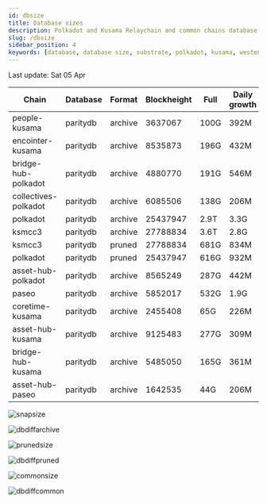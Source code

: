 ```yaml
---
id: dbsize
title: Database sizes
description: Polkadot and Kusama Relaychain and common chains database sizes
slug: /dbsize
sidebar_position: 4
keywords: [database, database size, substrate, polkadot, kusama, westend]
---
```



Last update: Sat 05 Apr

| Chain    | Database   | Format | Blockheight | Full         | Daily growth |
| ------------------------| ----------- | -------- | ------- | ---------- | ----- | 
| people-kusama | paritydb | archive | 3637067 | 100G | 392M |
| encointer-kusama | paritydb | archive | 8535873 | 196G | 432M |
| bridge-hub-polkadot | paritydb | archive | 4880770 | 191G | 546M |
| collectives-polkadot | paritydb | archive | 6085506 | 138G | 206M |
| polkadot | paritydb | archive | 25437947 | 2.9T | 3.3G |
| ksmcc3 | paritydb | archive | 27788834 | 3.6T | 2.8G |
| ksmcc3 | paritydb | pruned | 27788834 | 681G | 834M |
| polkadot | paritydb | pruned | 25437947 | 616G | 932M |
| asset-hub-polkadot | paritydb | archive | 8565249 | 287G | 442M |
| paseo | paritydb | archive | 5852017 | 532G | 1.9G |
| coretime-kusama | paritydb | archive | 2455408 | 65G | 226M |
| asset-hub-kusama | paritydb | archive | 9125483 | 277G | 309M |
| bridge-hub-kusama | paritydb | archive | 5485050 | 165G | 361M |
| asset-hub-paseo | paritydb | archive | 1642535 | 44G | 206M |

![snapsize](/img/archivesize.png)

![dbdiffarchive](/img/dbdiffrelay.png)

![prunedsize](/img/prunedsize.png)

![dbdiffpruned](/img/dbdiffpruned.png)

![commonsize](/img/commonsize.png)

![dbdiffcommon](/img/dbdiffcommon.png)
